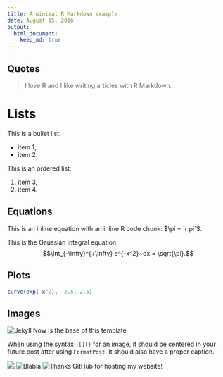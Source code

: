 ```yaml
---
title: A minimal R Markdown example
date: August 15, 2016
output: 
  html_document:
    keep_md: true
---
```


## Quotes

> I love R and I like writing articles with R Markdown.

# Lists

This is a bullet list:

- item 1,
- item 2.

This is an ordered list:

1. item 3,
2. item 4.

## Equations

This is an inline equation with an inline R code chunk: $\pi = `r pi`$.

This is the Gaussian integral equation: $$\int_{-\infty}^{+\infty} e^{-x^2}~dx = \sqrt{\pi}.$$

## Plots

```r
curve(exp(-x^2), -2.5, 2.5)
```

## Images

![Jekyll Now is the base of this template](https://raw.githubusercontent.com/barryclark/jekyll-now/master/images/jekyll-logo.png)<!--CENTER-->

When using the syntax ``![]()`` for an image, it should be centered in your future post after using ``FormatPost``. It should also have a proper caption.

![](../images/github-pages.jpg) ![Blabla](https://raw.githubusercontent.com/barryclark/jekyll-now/master/images/jekyll-logo.png) ![Thanks GitHub for hosting my website!](../images/github-pages.jpg)
